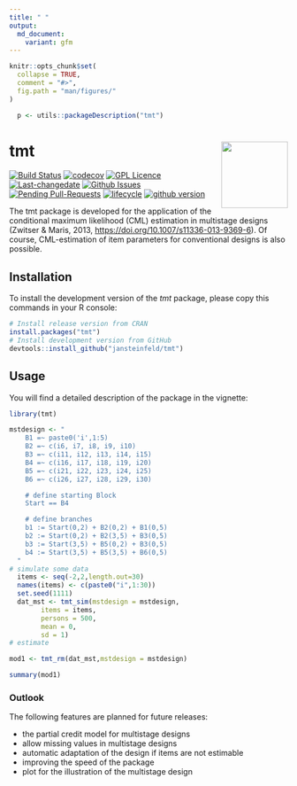 ```yaml
---
title: " "
output:
  md_document:
    variant: gfm
---
```


```r
knitr::opts_chunk$set(
  collapse = TRUE,
  comment = "#>",
  fig.path = "man/figures/"
)

  p <- utils::packageDescription("tmt")
```
# tmt <img src="man/figures/tmt.png" width="120" align="right" alt=""/>

<!-- README.md is generated from README.Rmd-->
[![Build Status](https://api.travis-ci.com/jansteinfeld/tmt.svg?token=YsTqLvBJ7myior43p52T&branch=master)](https://travis-ci.com/jansteinfeld/tmt)
[![codecov](https://codecov.io/gh/jansteinfeld/tmt/branch/master/graph/badge.svg?token=UwLlcu9JXp)](https://codecov.io/gh/jansteinfeld/tmt)
[![GPL Licence](https://badges.frapsoft.com/os/gpl/gpl.svg?v=103)](https://opensource.org/licenses/GPL-3.0/) 
[![Last-changedate](https://img.shields.io/badge/last%20change-2019--03--16-yellowgreen.svg)](/commits/master)
[![Github Issues](http://githubbadges.herokuapp.com/jansteinfeld/tmt/issues.svg?style=flat-square)](https://github.com/jansteinfeld/tmt/issues)
[![Pending Pull-Requests](http://githubbadges.herokuapp.com/jansteinfeld/tmt/pulls.svg?style=flat-square)](https://github.com/jansteinfeld/tmt/pulls)
[![lifecycle](https://img.shields.io/badge/lifecycle-experimental-orange.svg)](https://github.com/jansteinfeld/tmt/commits)
[![github version](https://img.shields.io/badge/github%20version-0.1.9.00-orange.svg)](https://github.com/jansteinfeld/tmt)

The tmt package is developed for the application of the conditional maximum likelihood (CML) estimation in multistage designs (Zwitser & Maris, 2013, <https://doi.org/10.1007/s11336-013-9369-6>). Of course, CML-estimation of item parameters for conventional designs is also possible.


## Installation
To install the development version of the *tmt* package, please copy this commands in your R console:
```r
# Install release version from CRAN
install.packages("tmt")
# Install development version from GitHub
devtools::install_github("jansteinfeld/tmt")
```

## Usage
You will find a detailed description of the package in the vignette:
```r
library(tmt)

mstdesign <- "
    B1 =~ paste0('i',1:5)
    B2 =~ c(i6, i7, i8, i9, i10)
    B3 =~ c(i11, i12, i13, i14, i15)
    B4 =~ c(i16, i17, i18, i19, i20)
    B5 =~ c(i21, i22, i23, i24, i25)
    B6 =~ c(i26, i27, i28, i29, i30)

    # define starting Block
    Start == B4

    # define branches
    b1 := Start(0,2) + B2(0,2) + B1(0,5)
    b2 := Start(0,2) + B2(3,5) + B3(0,5)
    b3 := Start(3,5) + B5(0,2) + B3(0,5)
    b4 := Start(3,5) + B5(3,5) + B6(0,5)
  "
# simulate some data
  items <- seq(-2,2,length.out=30)
  names(items) <- c(paste0("i",1:30))
  set.seed(1111)
  dat_mst <- tmt_sim(mstdesign = mstdesign,
        items = items,
        persons = 500,
        mean = 0,
        sd = 1)
# estimate

mod1 <- tmt_rm(dat_mst,mstdesign = mstdesign)

summary(mod1)
```

### Outlook
The following features are planned for future releases:

* the partial credit model for multistage designs
* allow missing values in multistage designs
* automatic adaptation of the design if items are not estimable 
* improving the speed of the package
* plot for the illustration of the multistage design
